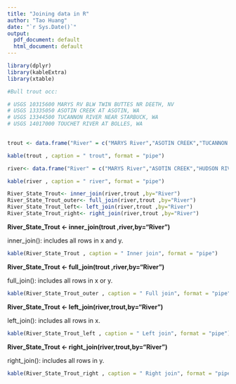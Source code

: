 ```yaml
---
title: "Joining data in R"
author: "Tao Huang"
date: "`r Sys.Date()`"
output:
  pdf_document: default
  html_document: default
---
```


```r
library(dplyr)
library(kableExtra)
library(xtable)
```

```r
#Bull trout occ:

# USGS 10315600 MARYS RV BLW TWIN BUTTES NR DEETH, NV
# USGS 13335050 ASOTIN CREEK AT ASOTIN, WA  
# USGS 13344500 TUCANNON RIVER NEAR STARBUCK, WA
# USGS 14017000 TOUCHET RIVER AT BOLLES, WA
  
```

```r
trout <- data.frame("River" = c("MARYS River","ASOTIN CREEK","TUCANNON RIVER"), "trout_count" = c(1,4,6))

```

```r
kable(trout , caption = " trout", format = "pipe")
```

```r
river<- data.frame("River" = c("MARYS River","ASOTIN CREEK","HUDSON RIVER"), "state" = c("Nevada","Washington","New York"))
```

```r
kable(river , caption = " river", format = "pipe")
```

```r
River_State_Trout<- inner_join(river,trout ,by="River")
River_State_Trout_outer<- full_join(river,trout ,by="River")
River_State_Trout_left<- left_join(river,trout ,by="River")
River_State_Trout_right<- right_join(river,trout ,by="River")
```

**River_State_Trout <- inner_join(trout ,river,by="River")**

inner_join(): includes all rows in x and y.

```r
kable(River_State_Trout , caption = " Inner join", format = "pipe")
```

**River_State_Trout <- full_join(trout ,river,by="River")**

full_join(): includes all rows in x or y.

```r
kable(River_State_Trout_outer , caption = " Full join", format = "pipe")
```

**River_State_Trout <- left_join(river,trout,by="River")**

left_join(): includes all rows in x.

```r
kable(River_State_Trout_left , caption = " Left join", format = "pipe")
```

**River_State_Trout <- right_join(river,trout,by="River")**

right_join(): includes all rows in y.

```r
kable(River_State_Trout_right , caption = " Right join", format = "pipe")
```
